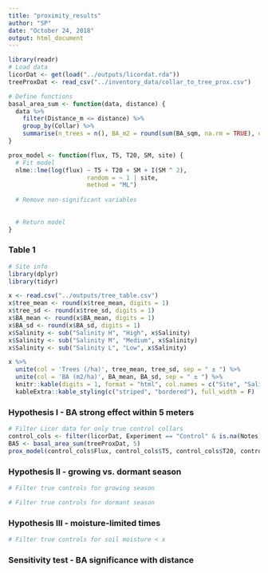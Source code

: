 ```yaml
---
title: "proximity_results"
author: "SP"
date: "October 24, 2018"
output: html_document
---
```


```r
library(readr)
# Load data
licorDat <- get(load("../outputs/licordat.rda"))
treeProxDat <- read_csv("../inventory_data/collar_to_tree_prox.csv")
```

```r
# Define functions
basal_area_sum <- function(data, distance) {
  data %>% 
    filter(Distance_m <= distance) %>% 
    group_by(Collar) %>% 
    summarise(n_trees = n(), BA_m2 = round(sum(BA_sqm, na.rm = TRUE), digits = 3), dist = distance)
}

prox_model <- function(flux, T5, T20, SM, site) {
  # Fit model
  nlme::lme(log(flux) ~ T5 + T20 + SM + I(SM ^ 2), 
                      random = ~ 1 | site,
                      method = "ML")
  
  # Remove non-significant variables
  
  
  # Return model
}

```

### Table 1
```r
# Site info
library(dplyr)
library(tidyr)

x <- read.csv("../outputs/tree_table.csv")
x$tree_mean <- round(x$tree_mean, digits = 1)
x$tree_sd <- round(x$tree_sd, digits = 1)
x$BA_mean <- round(x$BA_mean, digits = 1)
x$BA_sd <- round(x$BA_sd, digits = 1)
x$Salinity <- sub("Salinity H", "High", x$Salinity)
x$Salinity <- sub("Salinity M", "Medium", x$Salinity)
x$Salinity <- sub("Salinity L", "Low", x$Salinity)

x %>% 
  unite(col = 'Trees (/ha)', tree_mean, tree_sd, sep = " ± ") %>%
  unite(col = 'BA (m2/ha)', BA_mean, BA_sd, sep = " ± ") %>%
  knitr::kable(digits = 1, format = "html", col.names = c("Site", "Salinity", "Trees (/ha)", expression(BA~(m^2~ha^-1)))) %>%
  kableExtra::kable_styling(c("striped", "bordered"), full_width = F)
```

### Hypothesis I - BA strong effect within 5 meters
```r

# Filter Licor data for only true control collars
control_cols <- filter(licorDat, Experiment == "Control" & is.na(Notes))
BA5 <- basal_area_sum(treeProxDat, 5)
prox_model(control_cols$Flux, control_cols$T5, control_cols$T20, control_cols$SMoisture, BA5$BA_m2, control_cols$Destination_Plot)

```

### Hypothesis II - growing vs. dormant season
```r

# Filter true controls for growing season

# Filter true controls for dormant season

```

### Hypothesis III - moisture-limited times
```r

# Filter true controls for soil moisture < x

```

### Sensitivity test - BA significance with distance
```r

```
